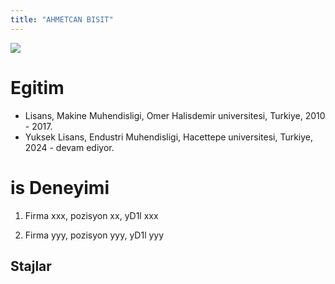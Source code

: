 ```yaml
---
title: "AHMETCAN BISIT"
---
```


![](/assets/images/vesikalik.jpeg){fig-align="center"}

# Egitim

-   Lisans, Makine Muhendisligi, Omer Halisdemir universitesi, Turkiye, 2010 - 2017.
-   Yuksek Lisans, Endustri Muhendisligi, Hacettepe universitesi, Turkiye, 2024 - devam ediyor.

# is Deneyimi



1.  Firma xxx, pozisyon xx, yD1l xxx

2.  Firma yyy, pozisyon yyy, yD1l yyy

## Stajlar

